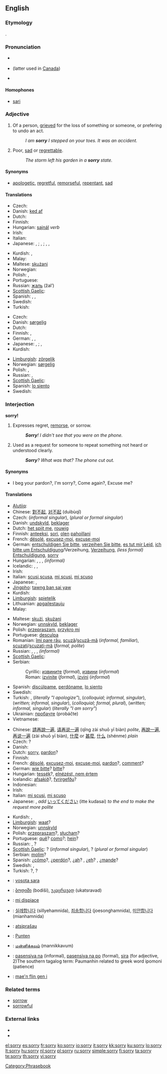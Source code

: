 ==English==

{{rank|example|class|century|985|sorry|share|working|breath}}

===Etymology===
{{etyl|ang}} {{term|sarig|sāriġ|lang=ang}}.

===Pronunciation===
* {{a|RP}} {{IPA|/ˈsɒri/}}
* {{a|US}} {{IPA|/ˈsɑːri/|/ˈsɔːri/}} (latter used in [[Canadian English|Canada]])
* {{audio|en-us-sorry.ogg|Audio (US)}}

====Homophones====
* [[sari]]

===Adjective===
{{en-adj|sorri|er}}

# Of a person, [[grieved]] for the loss of something or someone, or prefering to undo an act.
#: ''I am '''sorry''' I stepped on your toes.  It was an accident.''
# Poor, [[sad]] or [[regrettable]].
#: ''The storm left his garden in a '''sorry''' state.''

====Synonyms====
* {{sense|possessing sorrow or regret}} [[apologetic]], [[regretful]], [[remorseful]], [[repentant]], [[sad]]

====Translations====
{{trans-top|grieved for the loss of some good, or prefering to undo an act}}
* Czech: {{t-|cs|zarmoucený|m}}
* Danish: [[ked af]]
* Dutch: {{t+|nl|spijten}}
* Finnish: {{t-|fi|pahoillaan}}
* Hungarian: [[sajnál]] ''verb''
* Irish: {{t-|ga|brónach|xs=Irish}}
* Italian: {{t+|it|scusa}}
* Japanese: {{qualifier|disagree one's mistake}} {{t-|ja|残念な|tr=zannen na|sc=Jpan}}, {{t-|ja|遺憾な|tr=ikan na|sc=Jpan}}; {{qualifier|agree one's mistake}} {{t|ja|すまない|tr=sumanai|sc=Jpan}}, {{t|ja|申し訳ない|tr=moushiwakenai|sc=Jpan}}; {{qualifier|regret}} {{t-|ja|残念な|tr=zannen na|sc=Jpan}}, {{t-|ja|遺憾な|tr=ikan na|sc=Jpan}}, {{t-|ja|恐縮な|tr=kyōshuku na|sc=Jpan}}
{{trans-mid}}
* Kurdish: {{ku-Arab|[[خه‌جاڵه‌ت]]}}, {{ku-Arab|[[لێبوردن]]}}
* Malay: {{t-|ms|maaf|xs=Malay}}
* Maltese: [[skużani]]
* Norwegian: {{t+|no|lei}}
* Polish: {{t+|pl|przepraszam}}, {{t-|pl|przykro mi}}
* Portuguese: {{t+|pt|desculpa}}
* Russian: [[жаль]] (žal’)
* [[Scottish Gaelic]]: {{t-|gd|duilich|xs=Scottish Gaelic}}
* Spanish: {{t+|es|disculpa}}, {{t-|es|disculpe}}, {{t-|es|discúlpame}}
* Swedish: {{t+|sv|ledsen}}
* Turkish: {{t|tr|üzgün}}
{{trans-bottom}}

{{trans-top|poor, regrettable}}
* Czech: {{t-|cs|žalostný|m}}
* Danish: [[sørgelig]]
* Dutch: {{t+|nl|spijtig}}
* Finnish: {{t+|fi|surkea}}, {{t+|fi|surullinen}}
* German: {{t-|de|beklagenswert}}, {{t+|de|armselig}}, {{t+|de|traurig}}
* Japanese: {{qualifier|poor}} {{t|ja|気の毒な|tr=kinodoku na|sc=Jpan}}, {{t-|ja|かわいそうな|tr=kawaisō na|sc=Jpan}}; {{qualifier|regrettable}} {{t-|ja|残念な|tr=zannen na|sc=Jpan}}, {{t-|ja|遺憾な|tr=ikan na|sc=Jpan}}
* Kurdish: {{t+|ku|په‌شیمان|sc=ku-Arab}}
{{trans-mid}}
* [[Limburgish]]: [[zörgelik]]
* Norwegian: [[sørgelig]]
* Polish: {{t+|pl|przykry}}, {{t-|pl|żałosny}}
* Russian: {{t+|ru|жалкий|tr=žálkij|sc=Cyrl}}, {{t+|ru|плачевный|tr=plačévnyj|sc=Cyrl}}
* [[Scottish Gaelic]]: {{t-|gd|truagh|xs=Scottish Gaelic}}
* Spanish: [[lo siento]]
* Swedish: {{t+|sv|sorglig}}
{{trans-bottom}}

===Interjection===
'''sorry!'''

# Expresses regret, [[remorse]], or sorrow.
#: '''''Sorry'''!  I didn't see that you were on the phone.''
# Used as a request for someone to repeat something not heard or understood clearly.
#: '''''Sorry'''?  What was that?  The phone cut out.''

====Synonyms====
* {{sense|request to repeat}} I beg your pardon?, I'm sorry?, Come again?, Excuse me? {{US}}

====Translations====
{{trans-top|expression of regret or sorrow}}
* [[Alutiiq]]: {{tø|ems|kingun'inartua}}
* Chinese: [[對不起]], [[对不起]] (duìbùqǐ)
* Czech: {{t-|cs|promiň}} (''informal singular''), {{t-|cs|promiňte}} (''plural or formal singular'')
* Danish: [[undskyld]], [[beklager]]
* Dutch: [[het spijt me]], [[rouwig]]
* Finnish: [[anteeksi]], [[sori]], [[olla|olen]] [[pahoillaan|pahoillani]]
* French: [[désolé]], [[excusez-moi]], [[excuse-moi]]
* German: [[entschuldigen Sie bitte]], [[verzeihen Sie bitte]], [[es tut mir Leid]], [[ich bitte um Entschuldigung]]/Verzeihung, [[Verzeihung]], ''(less formal)'' [[Entschuldigung]], [[sorry]]
* Hungarian: {{t|hu|elnézést}}, {{t|hu|elnézést kérek}}, {{t|hu|bocsánat}}, {{t-|hu|bocs}} ''(informal)''
* Icelandic: {{t+|is|fyrirgefðu}}, {{t-|is|afsakið}}, {{t-|is|fyrirgefðu mér}}
* Irish: {{t|ga|tá brón orm|xs=Irish}}
* Italian: [[scusi]],[[scusa]], [[mi scusi]], [[mi scuso]]
* Japanese: {{t-|ja|すみません|tr=sumimasen|sc=Jpan}}, {{t+|ja|ごめんなさい|tr=gomennasai|sc=Jpan}}
* [[Jingpho]]: [[tawng ban sai yaw]]
* Kurdish: {{ku-Arab|[[ببووره‌]]}}
* [[Limburgish]]: [[spietelik]]
* Lithuanian: [[apgailestauju]]
* Malay: {{t-|ms|maaf|xs=Malay}}
{{trans-mid}}
* Maltese: [[skużi]], [[skużani]]
* Norwegian: [[unnskyld]], [[beklager]]
* Polish: [[przepraszam]], [[przykro mi]]
* Portuguese: [[desculpa]]
* Romanian: [[îmi pare rău]], [[scuză]]/[[scuză-mă]] (''informal, familiar''), [[scuzaţi]]/[[scuzaţi-mă]] (''formal, polite'')
* Russian: {{t|ru|простить|alt=простите/прости|tr=prostí|sc=Cyrl}}, {{t|ru|извинить|alt=извините/извини|tr=izviní|sc=Cyrl}}, {{t|ru|прошу прощения|tr=prošú proščénija|sc=Cyrl}}, ''(informal)'' {{t|ru|извиниться|alt=извиняюсь|tr=izvinjájus’|sc=Cyrl}}
* [[Scottish Gaelic]]: {{t-|gd|tha mi duilich|xs=Scottish Gaelic}}
* Serbian:
*: Cyrillic: [[извините]] (''formal''), [[извини]] (''informal'')
*: Roman: [[izvinite]] (''formal''), [[izvini]] (''informal'')
* Spanish: [[discúlpame]], [[perdóname]], [[lo siento]]
* Swedish: {{t-|sv|förlåt}}
* Turkish: {{t|tr|pardon}},  {{t|tr|özür dilerim}} (''literally "I apologize"''),  {{t|tr|afedersin}} (''colloquial; informal, singular''), {{t|tr|affedersin}} (''written; informal, singular''), {{t|tr|afedersiniz}} (''colloquial; formal, plural''), {{t|tr|affedersiniz}} (''written; informal, singular'') {{t|tr|üzgünüm}} (''literally "I am sorry"'')
* Ukrainian: [[пробачте]] (probáčte)
* Vietnamese: {{t+|vi|xin lỗi|xs=Vietnamese}}
{{trans-bottom}}

{{trans-top|request to repeat}}
* Chinese: [[請再說一遍]], [[请再说一遍]] (qǐng zài shuō yī biàn) ''polite'', [[再說一遍]], [[再说一遍]] (zài shuō yī biàn), [[什麼]] or [[甚麼]], [[什么]] (shénme) ''plain''
* Czech: {{t+|cs|prosím}}?
* Danish: {{t+|da|undskyld}}
* Dutch: [[sorry]], [[pardon]]?
* Finnish: {{t+|fi|anteeksi}}
* French: [[désolé]], [[excusez-moi]], [[excuse-moi]], [[pardon]]?, [[comment]]?
* German: [[wie bitte]]? [[bitte]]?
* Hungarian: [[tessék]]?, [[elnézést, nem értem]]
* Icelandic: [[afsakið]]?, [[fyrirgefðu]]?
* Indonesian: {{t-|id|maaf|xs=Indonesian}}
* Irish: {{t|ga|gabh mo leithscéal|xs=Irish}}
* Italian: [[mi scusi]], [[mi scuso]]
* Japanese: {{t-|ja|もう一回|tr=[[もういっかい]], mō ikkai|sc=Jpan}}, {{t+|ja|もう一度|tr=[[もういちど]], mō ichido|sc=Jpan}} ''add'' [[いってください]] (itte kudasai) ''to the end to make the request more polite''
{{trans-mid}}
* Kurdish: {{ku-Arab|[[ببووره‌]]}}, {{ku-Arab|[[به‌ڵێ]]}}
* [[Limburgish]]: [[waat]]?
* Norwegian: [[unnskyld]]
* Polish: [[przepraszam]]?, [[słucham]]?
* Portuguese: [[quê]]? [[como#Portuguese|como]]?; [[hein]]?
* Russian: {{t|ru|прошу прощения|tr=prošú proščénija|sc=Cyrl}}, {{t|ru|что вы сказали|tr=što vy skazáli|sc=Cyrl}}?
* [[Scottish Gaelic]]: {{t-|gd|b' àill leat|xs=Scottish Gaelic}}? (''informal singular''), {{t-|gd|b' àill leibh|xs=Scottish Gaelic}}? (''plural or formal singular'')
* Serbian: [[molim]]?
* Spanish: ¿[[cómo]]?, ¿[[perdón]]?, ¿[[ah#Spanish|ah]]? {{italbrac|Colombia|Puerto Rico|Venezuela|colloquial}}, ¿[[eh#Spanish|eh]]?  {{italbrac|Cuba|Spain|colloquial}}, ¿[[mande]]? {{italbrac|Mexico|colloquial}}
* Swedish: {{t-|sv|ursäkta}}, {{t-|sv|förlåt}}
* Turkish: {{t|tr|pardon}}?,  {{t|tr|efendim}}?
{{trans-bottom}}

{{checktrans-top}}
* {{ttbc|Fijian}}: [[vosota sara]]
* {{ttbc|Georgian}}: [[ბოდიში]] (bodiši), [[უკაცრავად]] (ukatsravad)
* {{ttbc|Italian}}: [[mi dispiace]]
* {{ttbc|Korean}}: [[실례합니다]] (sillyehamnida), [[죄송합니다]] (joesonghamnida), [[미안합니다]] (mianhamnida)
{{checktrans-mid}}
* {{ttbc|Lithuanian}}: [[atsiprašau]]
* {{ttbc|Sudanese}}: [[Punten]]
* {{ttbc|Tamil}}: [[மன்னிக்கவும்]] (mannikkavum)
* {{ttbc|Tagalog}}: [[pasensiya na]] (informal), [[pasensiya na po]] (formal), [[sira]] (for adjective, 2)The southern tagalog term: Paumanhin related to greek word ipomoni (patience)
* {{ttbc|Welsh}}: [[mae'n flin gen i]]
{{checktrans-bottom}}

===Related terms===
* [[sorrow]]
* [[sorrowful]]

===External links===
* {{R:Webster 1913}}
* {{R:Century 1911}}

[[Category:Phrasebook]]

[[el:sorry]]
[[es:sorry]]
[[fr:sorry]]
[[ko:sorry]]
[[io:sorry]]
[[it:sorry]]
[[kk:sorry]]
[[ku:sorry]]
[[lo:sorry]]
[[lt:sorry]]
[[hu:sorry]]
[[nl:sorry]]
[[pl:sorry]]
[[ru:sorry]]
[[simple:sorry]]
[[fi:sorry]]
[[ta:sorry]]
[[te:sorry]]
[[th:sorry]]
[[vi:sorry]]